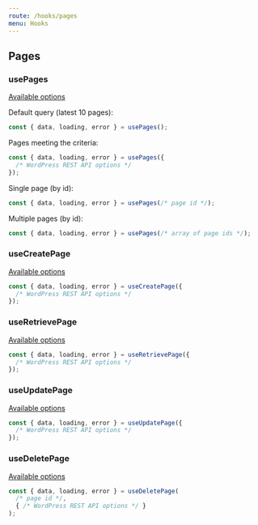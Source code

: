 ```yaml
---
route: /hooks/pages
menu: Hooks
---
```


## Pages

### usePages

[Available options](https://developer.wordpress.org/rest-api/reference/pages/#list-pages)

Default query (latest 10 pages):

```jsx
const { data, loading, error } = usePages();
```

Pages meeting the criteria:

```jsx
const { data, loading, error } = usePages({
  /* WordPress REST API options */
});
```

Single page (by id):

```jsx
const { data, loading, error } = usePages(/* page id */);
```

Multiple pages (by id):

```jsx
const { data, loading, error } = usePages(/* array of page ids */);
```

### useCreatePage

[Available options](https://developer.wordpress.org/rest-api/reference/pages/#create-a-page)

```jsx
const { data, loading, error } = useCreatePage({
  /* WordPress REST API options */
});
```

### useRetrievePage

[Available options](https://developer.wordpress.org/rest-api/reference/pages/#retrieve-a-page)

```jsx
const { data, loading, error } = useRetrievePage({
  /* WordPress REST API options */
});
```

### useUpdatePage

[Available options](https://developer.wordpress.org/rest-api/reference/pages/#update-a-page)

```jsx
const { data, loading, error } = useUpdatePage({
  /* WordPress REST API options */
});
```

### useDeletePage

[Available options](https://developer.wordpress.org/rest-api/reference/pages/#delete-a-page)

```jsx
const { data, loading, error } = useDeletePage(
  /* page id */,
  { /* WordPress REST API options */ }
);
```
